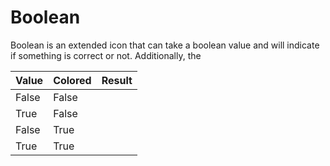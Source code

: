 
# Boolean

Boolean is an extended icon that can take a boolean value and will indicate if something is correct or not.
Additionally, the

<ThemeProvider theme={lightTheme}>
    <table>
        <thead>
            <tr>
                <th>Value</th>
                <th>Colored</th>
                <th>Result</th>
            </tr>
        </thead>
        <tbody>
            <tr>
                <td>False</td>
                <td>False</td>
                <td><Boolean value={false} size={20} /></td>
            </tr>
            <tr>
                <td>True</td>
                <td>False</td>
                <td><Boolean value={true} size={20} /></td>
            </tr>
            <tr>
                <td>False</td>
                <td>True</td>
                <td><Boolean value={false} colored={true} size={20} /></td>
            </tr>
            <tr>
                <td>True</td>
                <td>True</td>
                <td><Boolean value={true} colored={true} size={20} /></td>
            </tr>
        </tbody>
    </table>
</ThemeProvider>

